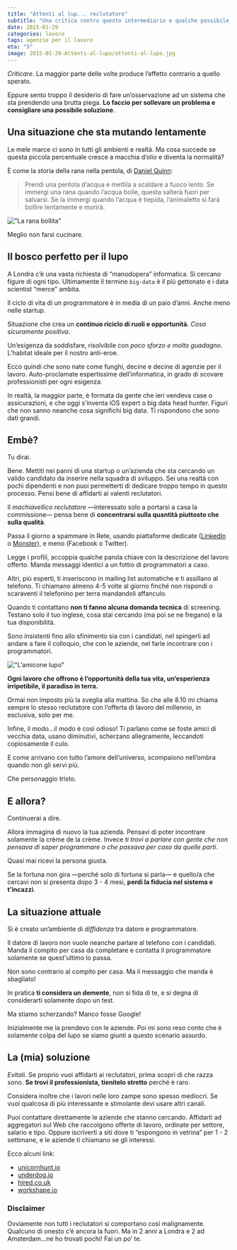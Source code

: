 ```yaml
---
title: "Attenti al lup... reclutatore"
subtitle: "Una critica contro questo intermediario e qualche possibile soluzione."
date: 2015-01-29
categories: lavoro
tags: agenzie per il lavoro
eta: "5"
image: 2015-01-29-Attenti-al-lupo/attenti-al-lupo.jpg
---
```


_Criticare_. La maggior parte delle volte produce l’effetto contrario a quello sperato.

Eppure sento troppo il desiderio di fare un’osservazione ad un sistema che sta prendendo una brutta piega. **Lo faccio per sollevare un problema e consigliare una possibile soluzione**.

## Una situazione che sta mutando lentamente

Le mele marce ci sono in tutti gli ambienti e realtà. Ma cosa succede se questa piccola percentuale cresce a macchia d’olio e diventa la normalità?

È come la storia della rana nella pentola, di [Daniel Quinn](http://it.wikipedia.org/wiki/Daniel_Quinn):

> Prendi una pentola d’acqua e mettila a scaldare a fuoco lento.
> Se immergi una rana quando l’acqua bolle, questa salterà fuori per salvarsi. Se la immergi quando l’acqua è tiepida, l’animaletto si farà bollire lentamente e morirà.

!["La rana bollita"](/assets/article_images/2015-01-29-Attenti-al-lupo/01-STATIC-rana.gif)

Meglio non farsi cucinare.

## Il bosco perfetto per il lupo

A Londra c’è una vasta richiesta di “manodopera” informatica. Si cercano figure di ogni tipo. Ultimamente il termine `big-data` è il piú gettonato e i data scientist “merce” ambita.

Il ciclo di vita di un programmatore è in media di un paio d’anni. Anche meno nelle startup.

Situazione che crea un **continuo riciclo di ruoli e opportunità**. _Cosa sicuramente positiva_.

Un’esigenza da soddisfare, risolvibile con _poco sforzo e molto guadagno_. L’habitat ideale per il nostro anti-eroe.

Ecco quindi che sono nate come funghi, decine e decine di agenzie per il lavoro. Auto-proclamate espertissime dell’informatica, in grado di scovare professionisti per ogni esigenza.

In realtà, la maggior parte, è formata da gente che ieri vendeva case o assicurazioni, e che oggi s’inventa iOS expert o big data head hunter.
Figuri che non sanno neanche cosa significhi big data. Ti rispondono che sono dati grandi.

## Embè?

Tu dirai.

Bene. Mettiti nei panni di una startup o un’azienda che sta cercando un valido
candidato da inserire nella squadra di sviluppo.
Sei una realtà con pochi dipendenti e non puoi permetterti di dedicare troppo tempo in questo processo. Pensi bene di affidarti ai valenti reclutatori.

Il _machiavellico reclutatore_ &mdash;interessato solo a portarsi a casa la commissione&mdash; pensa bene di **concentrarsi sulla quantità piuttosto che sulla qualità**.

Passa il giorno a spammare in Rete, usando piattaforme dedicate ([LinkedIn](https://www.linkedin.com/) o [Monster](http://www.monster.com/)), e meno (Facebook o Twitter).

Legge i profili, accoppia qualche parola chiave con la descrizione del lavoro offerto. Manda messaggi identici a un fottio di programmatori a caso.

Altri, più esperti, ti inseriscono in mailing list automatiche e ti assillano al telefono. Ti chiamano almeno 4-5 volte al giorno finché non rispondi o scaraventi il telefonino per terra mandandoli affanculo.

Quando ti contattano **non ti fanno alcuna domanda tecnica** di screening. Testano solo il tuo inglese, cosa stai cercando (ma poi se ne fregano) e la tua disponibilità.

Sono insistenti fino allo sfinimento sia con i candidati, nel spingerli ad andare a fare il colloquio, che con le aziende, nel farle incontrare con i programmatori.

!["L'amicone lupo"](/assets/article_images/2015-01-29-Attenti-al-lupo/01-STATIC-lupo.gif)

**Ogni lavoro che offrono è l’opportunità della tua vita, un’esperienza irripetibile, il paradiso in terra.**

Ormai non imposto più la sveglia alla mattina. So che alle 8.10 mi chiama sempre lo stesso reclutatore con l’offerta di lavoro del millennio, in esclusiva, solo per me.

Infine, il modo...il modo è così odioso! Ti parlano come se foste amici di vecchia data, usano diminutivi, scherzano allegramente, leccandoti copiosamente il culo.

E come arrivano con tutto l’amore dell’universo, scompaiono nell’ombra quando non gli servi più.

Che personaggio tristo.

## E allora?

Continuerai a dire.

Allora immagina di nuovo la tua azienda. Pensavi di poter incontrare solamente la crème de la crème. Invece _ti trovi a parlare con gente che non pensava di saper programmare o che passava per caso da quelle parti_.

Quasi mai ricevi la persona giusta.

Se la fortuna non gira &mdash;perché solo di fortuna si parla&mdash; e quello/a che cercavi non si presenta dopo 3 - 4 mesi, **perdi la fiducia nel sistema e t’incazzi**.

## La situazione attuale

Si è creato un’ambiente di _diffidenza_ tra datore e programmatore.

Il datore di lavoro non vuole neanche parlare al telefono con i candidati. Manda il compito per casa da completare e contatta il programmatore solamente se quest'ultimo lo passa.

Non sono contrario al compito per casa. Ma il messaggio che manda è sbagliato!

In pratica **ti considera un demente**, non si fida di te, e si degna di considerarti solamente dopo un test.

Ma stiamo scherzando? Manco fosse Google!

Inizialmente me la prendevo con le aziende. Poi mi sono reso conto che è solamente colpa del lupo se siamo giunti a questo scenario assurdo.

## La (mia) soluzione

_Evitali_. Se proprio vuoi affidarti ai reclutatori, prima scopri di che razza sono. **Se trovi il professionista, tienitelo stretto** perché è raro.

Considera inoltre che i lavori nelle loro zampe sono spesso mediocri. Se vuoi qualcosa di più interessante e stimolante devi usare altri canali.

Puoi contattare direttamente le aziende che stanno cercando.
Affidarti ad aggregatori sul Web che raccolgono offerte di lavoro, ordinate per settore, salario e tipo.
Oppure iscriverti a siti dove ti “espongono in vetrina” per 1 - 2 settimane, e le aziende ti chiamano se gli interessi.

Ecco alcuni link:

- [unicornhunt.io](https://unicornhunt.io)
- [underdog.io](https://www.underdog.io/)
- [hired.co.uk](https://hired.co.uk)
- [workshape.io](https://www.workshape.io)

### Disclaimer

Ovviamente non tutti i reclutatori si comportano così malignamente.
Qualcuno di onesto c’é ancora la fuori. Ma in 2 anni a Londra e 2 ad Amsterdam…ne ho trovati pochi! Fai un po’ te.
